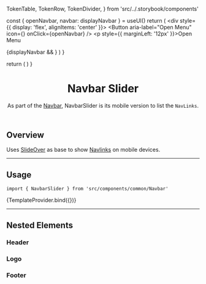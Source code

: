 



  TokenTable,
  TokenRow,
  TokenDivider,
} from 'src/../.storybook/components'

<Meta component={NavbarSlider} title="Organisms/Navbar/NavbarSlider" />

  const { openNavbar, navbar: displayNavbar } = useUI()
  return (
    <div style={{ display: 'flex', alignItems: 'center' }}>
      <Button
        aria-label="Open Menu"
        icon={<Icon name="List" width={32} height={32} />}
        onClick={openNavbar}
      />
      <p style={{ marginLeft: '12px' }}>Open Menu</p>
      {displayNavbar && <NavbarSlider />}
    </div>
  )
}

  return (
    <UIProvider>
      <TemplateNavbarSlider />
    </UIProvider>
  )
}

<header>

# Navbar Slider

As part of the [Navbar](?path=/docs/organisms-navbar-overview--overview-default), NavbarSlider is its mobile version to list the `NavLinks`.

</header>

## Overview

Uses [SlideOver](?path=/docs/organisms-slideover--default-story) as base to show [Navlinks](?path=/docs/organisms-navbar-navlinks--overview-default) on mobile devices.

---

## Usage

`import { NavbarSlider } from 'src/components/common/Navbar'`

<Canvas>
  <Story name="overview-default">{TemplateProvider.bind({})}</Story>
</Canvas>

<TokenTable>
  <TokenRow token="--fs-navbar-slider-padding" value="var(--fs-spacing-3)" />
</TokenTable>

---

## Nested Elements

### Header

<TokenTable>
  <TokenRow
    token="--fs-navbar-slider-header-padding-bottom"
    value="var(--fs-spacing-2)"
  />
  <TokenRow
    token="--fs-navbar-slider-header-button-margin-right"
    value="calc(-1 * var(--fs-spacing-1))"
  />
</TokenTable>

### Logo

<TokenTable>
  <TokenRow token="--fs-navbar-slider-logo-height" value="2.375rem" />
  <TokenDivider />
  <TokenRow token="--fs-navbar-slider-logo-padding" value="0" />
  <TokenDivider />
  <TokenRow
    token="--fs-navbar-slider-logo-margin-right"
    value="var(--fs-spacing-5)"
  />
</TokenTable>

### Footer

<TokenTable>
  <TokenRow
    token="--fs-navbar-slider-footer-padding-top"
    value="var(--fs-spacing-2)"
  />
  <TokenRow
    token="--fs-navbar-slider-footer-margin-top"
    value="var(--fs-spacing-2)"
  />
</TokenTable>
